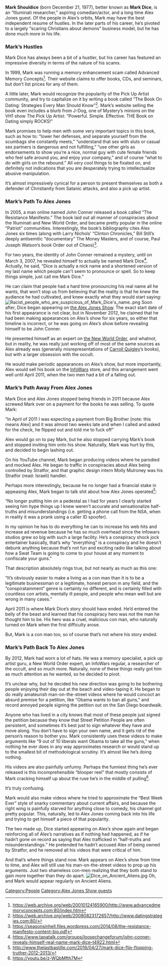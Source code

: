 '''Mark Shouldice''' (born December 21, 1977), better known as '''Mark Dice''', is an “Illuminati researcher,” aspiring comedian/actor, and a long time Alex Jones guest. Of the people in Alex’s orbits, Mark may have the best independent resume of hustles. In the later parts of his career, he’s pivoted to a largely “scaring Christians about demons” business model, but he has done much more in his life.

=== '''Mark’s Hustles''' ===
Mark Dice has always been a bit of a hustler, but his career has featured an impressive diversity in terms of the nature of his scams.

In 1999, Mark was running a memory enhancement scam called Advanced Memory Concepts<ref>https://web.archive.org/web/20010124165900/http://www.advancedmemoryconcepts.com:80/index.htm</ref>. Their website claims to offer books, CDs, and seminars, but don’t list prices for any of them.

A little later, Mark would recognize the popularity of the Pick Up Artist community, and try to capitalize on it by writing a book called “The Book On Dating: Strategies Every Man Should Know”<ref>https://web.archive.org/web/20080823172657/http://www.datingstrategies.com:80/</ref>. Mark’s website selling the book even includes a blurb from J-Dog, one of Mystery’s minions on the VH1 show The Pick Up Artist: “Powerful. Simple. Effective. THE Book on Dating simply ROCKS!”

Mark promises to help men with some very important topics in this book, such as how to: “lower her defenses, and separate yourself from the scumbags she constantly meets,” “understand that sex with sluts or casual sex partners is dangerous and not fulfilling,” “use other girls as endorsements to show you’re a nice, normal guy with cute female friends who feel safe around you, and enjoy your company,” and of course “what to do with girls on the rebound.” All very cool things to be fixated on, and definitely not indications that you are desperately trying to intellectualize abusive manipulation.

It’s almost impressively cynical for a person to present themselves as both a defender of Christianity from Satanic attacks, and also a pick up artist.

=== '''Mark’s Path To Alex Jones''' ===
In 2005, a man online named John Conner released a book called “The Resistance Manifesto.” The book laid out all manner of conspiracies about the Illuminati and New World Order, and became pretty popular in the online “Patriot” communities. Interestingly, the book’s bibliography cites Alex Jones six times (along with Larry Nichols’ “Clinton Chronicles,” Bill Still’s deeply antisemitic “documentary” The Money Masters, and of course, Paul Joseph Watson’s book Order out of Chaos)<ref>https://seasonsinhell.files.wordpress.com/2014/08/the-resistance-manifesto-content-bio.pdf</ref>.

For two years, the identity of John Conner remained a mystery, until on March 3, 2007, he revealed himself to actually be named Mark Dice<ref>https://www.tapatalk.com/groups/loosechangeforum/john-conner-reveals-himself-real-name-mark-dice-t4922.html</ref>. Actually, he said, “Dice is actually a nick name and a shortened version of my last name which people can't seem to pronounce or spell. So to keep things simple, just call me Mark Dice.”

He can claim that people had a hard time pronouncing his real name all he wants, that won’t stop us from believing that the reality is that he knew the audience he had cultivated, and knew exactly what they would start saying:
[[File:Racist_people_who_are_suspicious_of_Mark_Dice's_name..png|thumb]]
Soon after, Dice began appearing on [[the Alex Jones Show]]. The exact start date of his first appearance is not clear, but in November 2012, he claimed that he had been making appearances on Alex’s show for six years, so either that timeline is incorrect, or he was going on Alex’s show before revealing himself to be John Conner.

He presented himself as an expert on [[the New World Order]], and whatnot, but in reality, he was really just working off of most of the same sources as Alex already was (generally misrepresentations of [[Carroll Quigley]]’s books), but with a larger obsession with the occult.

He would make periodic appearances on Alex’s show, but more importantly, Alex would sell his book on the [[InfoWars]] store, and this arrangement went well until April 2011, when the two men had a bit of a falling out.

=== '''Mark’s Path Away From Alex Jones''' ===
Mark Dice and Alex Jones stopped being friends in 2011 because Alex screwed Mark over on a payment for the books he was selling. To quote Mark:

“In April of 2011 I was expecting a payment from Big Brother [note: this means Alex] and it was almost two weeks late and when I called and asked for the check, he flipped out and told me to fuck off”

Alex would go on to pay Mark, but he also stopped carrying Mark’s book and stopped inviting him onto his show. Naturally, Mark was hurt by this, and decided to begin lashing out.

On his YouTube channel, Mark began producing videos where he parodied and mocked Alex. He began to traffic in conspiracies about Alex being controlled by Stratfor, and that graphic design intern Molly Mulroney was his Stratfor (read: Israeli) handler.

Perhaps more interestingly, because he no longer had a financial stake in appeasing Alex, Mark began to talk shit about how Alex Jones operated<ref>http://www.thelastbastille.com/2016/04/27/mark-dice-flip-flopping-truther-2012-2013/</ref>:

“No longer putting him on a pedestal as I had for years I clearly started seeing him hype things up I knew weren’t accurate and sensationalize half-truths and misunderstandings (i.e. getting a phone call from the NSA, when in reality it was a prank using a caller ID spoofer).

In my opinion he has to do everything he can to increase his web hits and increase ad revenue because he has so much overhead since the infowars studios grew so big with such a large facility. He’s a conspiracy shock jock entertainer basically, that’s why “everything” is a conspiracy and he doesn’t debunk anything because that’s not fun and exciting radio like talking about how a Swat Team is going to come to your house at any moment to confiscate your guns.”

That description absolutely rings true, but not nearly as much as this one:

“It’s obviously easier to make a living as a con man than it is to be a legitimate businessman or a legitimate, honest person in any field, and the “conspiratainment” genre is certainly no different, and is certainly filled with countless con artists, mentally ill people, and people who mean well but are wrong in many cases.”

April 2011 is where Mark Dice’s story should have ended. He’d entered the belly of the beast and learned that his conspiracy hero was not the man he thought him to be. His hero was a cruel, malicious con man, who naturally turned on Mark when the first difficulty arose.

But, Mark is a con man too, so of course that’s not where his story ended.

=== '''Mark’s Path Back To Alex Jones''' ===
By 2012, Mark had worn a lot of hats. He was a memory specialist, a pick up artist guru, a New World Order expert, an InfoWars regular, a researcher of the occult, and so much more. Naturally, none of these things really got him as much attention as he wanted, so he decided to pivot.

It’s unclear why, but he decided his new direction was going to be bothering people enjoying their day out at the beach and video-taping it. He began to do really amateurish man-on-the-street videos where he would concoct an absurd premise for a petition, like “Obama wants to ban all guns,” and record annoyed people signing the petition out on the San Diego boardwalk.

Anyone who has lived in a city knows that most of these people just signed the petition because they know that Street Petition People are often persistent, and sometimes it’s best just to sign whatever they have and move along. You don’t have to sign your own name, and it gets rid of the person’s reason to bother you. Mark consistently uses these videos to make arguments like “9 out of 10 liberals want Obama to take all the guns,” when nothing he ever does in any way approximates research or would stand up to the smallest bit of methodological scrutiny. It’s almost like he’s doing nothing.

His videos are also painfully unfunny. Perhaps the funniest thing he’s ever released is this incomprehensible “blooper reel” that mostly consists of Mark cracking himself up about the ruse he’s in the middle of pulling<ref>https://youtu.be/z-WQbMfth7M</ref>.

It’s truly confusing.

Mark would also make videos where he tried to approximate the “Best Week Ever” style of snarky commentary about current affairs, and because the right wing is painfully starved for anything close to comedy, his channel got pretty popular. This, naturally, led to Alex Jones coming back into his life and trying to get himself a piece of that popularity.

The two made up, Dice started appearing on Alex’s show again and began reinforcing all of Alex’s narratives as if nothing had happened, as if he hadn’t gone on record as saying that Alex trafficked in “half-truths and misunderstandings.” He pretended he hadn’t accused Alex of being owned by Stratfor, and he removed all his videos that were critical of him.

And that’s where things stand now. Mark appears on Alex’s show from time to time, and Alex will still use his man-on-the-street videos to prop up his arguments. Just two shameless con-men realizing that they both stand to gain more together than they do apart.
[[File:Dice on Ancient Aliens.jpg|thumb]]
Oh, and Mark would appear regularly on Ancient Aliens.
[[Category:People]]
[[Category:Alex Jones Show guests]]